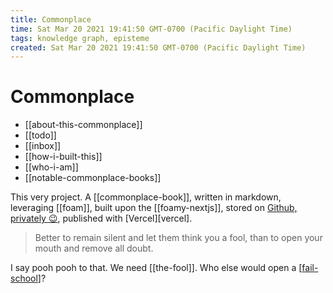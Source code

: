 ```yaml
---
title: Commonplace
time: Sat Mar 20 2021 19:41:50 GMT-0700 (Pacific Daylight Time)
tags: knowledge graph, episteme
created: Sat Mar 20 2021 19:41:50 GMT-0700 (Pacific Daylight Time)
---
```


# Commonplace

- [[about-this-commonplace]]
- [[todo]]
- [[inbox]]
- [[how-i-built-this]]
- [[who-i-am]]
- [[notable-commonplace-books]]

This very project. A [[commonplace-book]], written in markdown, leveraging [[foam]], built upon the [[foamy-nextjs]], stored on [Github, privately 😉](https://github.com/krry/commonplace), published with [Vercel][vercel].

> Better to remain silent and let them think you a fool, than to open your mouth and remove all doubt.

I say pooh pooh to that. We need [[the-fool]]. Who else would open a [[fail-school]]?

[//begin]: # "Autogenerated link references for markdown compatibility"
[fail-school]: ../attend/fail-school "Fail School"
[//end]: # "Autogenerated link references"
